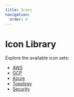 ```yaml
---
title: Icons
navigation:
  order: 4
---
```


# Icon Library

Explore the available icon sets:

- [AWS](/docs/icons/aws)
- [GCP](/docs/icons/gcp)
- [Azure](/docs/icons/azure)
- [Topology](/docs/icons/topology)
- [Security](/docs/icons/security)
